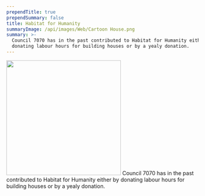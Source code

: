 ```yaml
---
prependTitle: true
prependSummary: false
title: Habitat for Humanity
summaryImage: /api/images/Web/Cartoon House.png
summary: >-
  Council 7070 has in the past contributed to Habitat for Humanity either by
  donating labour hours for building houses or by a yealy donation.
---
```

<Image src={summaryImage} float="right" width="300"/>
Council 7070 has in the past contributed to Habitat for Humanity either by donating labour hours for building houses or by a yealy donation.
